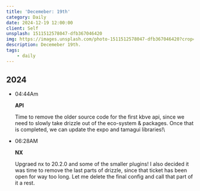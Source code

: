 ```yaml
---
title: 'Decemeber: 19th'
category: Daily
date: 2024-12-19 12:00:00
client: Self
unsplash: 1511512578047-dfb367046420
img: https://images.unsplash.com/photo-1511512578047-dfb367046420?crop=entropy&cs=srgb&fm=jpg&ixid=MnwzNjM5Nzd8MHwxfHJhbmRvbXx8fHx8fHx8fDE2ODE3NDg2ODY&ixlib=rb-4.0.3&q=85
description: Decemeber 19th.
tags:
    - daily
---
```



## 2024

-   04:44Am

    **API**

    Time to remove the older source code for the first kbve api, since we need to slowly take drizzle out of the eco-system & packages.
    Once that is completed, we can update the expo and tamagui libraries!\

-   06:28AM

    **NX**

    Upgraed nx to 20.2.0 and some of the smaller plugins!
    I also decided it was time to remove the last parts of drizzle, since that ticket has been open for way too long.
    Let me delete the final config and call that part of it a rest.